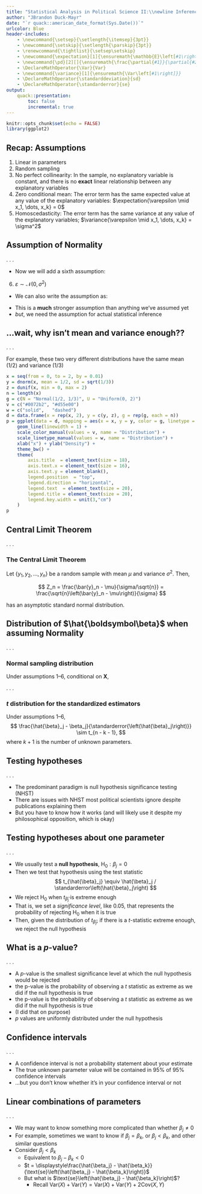 ```yaml
---
title: "Statistical Analysis in Political Science II:\\newline Inference"
author: "JBrandon Duck-Mayr"
date: "`r quack::american_date_format(Sys.Date())`"
urlcolor: Blue
header-includes:
    - \newcommand{\setsep}{\setlength{\itemsep}{3pt}}
    - \newcommand{\setskip}{\setlength{\parskip}{3pt}}
    - \renewcommand{\tightlist}{\setsep\setskip}
    - \newcommand{\expectation}[1]{\ensuremath{\mathbb{E}\left[#1\right]}}
    - \newcommand{\pd}[2][]{\ensuremath{\frac{\partial{#1}}{\partial{#2}}}}
    - \DeclareMathOperator{\Var}{Var}
    - \newcommand{\variance}[1]{\ensuremath{\Var\left[#1\right]}}
    - \DeclareMathOperator{\standarddeviation}{sd}
    - \DeclareMathOperator{\standarderror}{se}
output:
    quack::presentation:
        toc: false
        incremental: true
---
```


```r
knitr::opts_chunk$set(echo = FALSE)
library(ggplot2)
```

## Recap: Assumptions

::: nonincremental

1. Linear in parameters
2. Random sampling
3. No perfect collinearity: In the sample, no explanatory variable is constant, and there is no **exact** linear relationship between any explanatory variables
4. Zero conditional mean: The error term has the same expected value at any value of the explanatory variables: $\expectation{\varepsilon \mid x_1, \dots, x_k} = 0$
5. Homoscedasticity: The error term has the same variance at any value of the explanatory variables; $\variance{\varepsilon \mid x_1, \dots, x_k} = \sigma^2$

:::

## Assumption of Normality

. . .

- Now we will add a sixth assumption:

6.  $\varepsilon \sim \mathcal{N}\left( 0, \sigma^2 \right)$

- We can also write the assumption as:

\onslide<4->{
$$
y \mid \mathbf{x} \sim \mathcal{N}\left( \mathbf{x}\boldsymbol\beta, \sigma^2 \right)
$$
}

- This is a **much** stronger assumption than anything we've assumed yet
- *but*, we need the assumption for actual statistical inference

## ...wait, why isn't mean and variance enough??

. . .

For example, these two very different distributions have the same mean (1/2) and variance (1/3)

```r
x = seq(from = 0, to = 2, by = 0.01)
y = dnorm(x, mean = 1/2, sd = sqrt(1/3))
z = dunif(x, min = 0, max = 2)
n = length(x)
g = c(N = "Normal(1/2, 1/3)", U = "Uniform(0, 2)")
v = c("#0072b2", "#d55e00")
w = c("solid",   "dashed")
d = data.frame(x = rep(x, 2), y = c(y, z), g = rep(g, each = n))
p = ggplot(data = d, mapping = aes(x = x, y = y, color = g, linetype = g)) +
    geom_line(linewidth = 1) +
    scale_color_manual(values = v, name = "Distribution") +
    scale_linetype_manual(values = w, name = "Distribution") +
    xlab("x") + ylab("Density") +
    theme_bw() +
    theme(
        axis.title  = element_text(size = 18),
        axis.text.x = element_text(size = 16),
        axis.text.y = element_blank(),
        legend.position  = "top",
        legend.direction = "horizontal",
        legend.text  = element_text(size = 20),
        legend.title = element_text(size = 20),
        legend.key.width = unit(3,"cm")
    )
p
```

## Central Limit Theorem

. . .

::: {.block}
### The Central Limit Theorem

Let $\left\{ y_1, y_2, \dots, y_n \right\}$ be a random sample with mean $\mu$ and variance $\sigma^2$. Then,

$$
Z_n = \frac{\bar{y}_n - \mu}{\sigma/\sqrt{n}} = \frac{\sqrt{n}\left(\bar{y}_n - \mu\right)}{\sigma}
$$

has an asymptotic standard normal distribution.
:::

## Distribution of $\hat{\boldsymbol\beta}$ when assuming Normality

. . .

::: {.block}
### Normal sampling distribution
Under assumptions 1--6, conditional on $\mathbf{X}$,
\begin{align*}
\hat{\beta}_j & \sim \mathcal{N}\left(\beta_j, \variance{\hat{\beta}_j}\right), \text{ so } \\
\frac{\hat{\beta}_j - \beta_j}{\standarddeviation{\left(\hat{\beta}_j\right)}} & \sim \mathcal{N}\left(0, 1\right).
\end{align*}
:::

. . .

::: {.block}
### $t$ distribution for the standardized estimators
Under assumptions 1--6, $$ \frac{\hat{\beta}_j - \beta_j}{\standarderror{\left(\hat{\beta}_j\right)}} \sim t_{n - k - 1}, $$
where $k + 1$ is the number of unknown parameters.
:::

## Testing hypotheses

. . .

- The predominant paradigm is null hypothesis significance testing (NHST)
- There are issues with NHST most political scientists ignore despite publications explaining them
- But you have to know how it works (and will likely use it despite my philosophical opposition, which is okay)

## Testing hypotheses about one parameter

. . .

- We usually test a **null hypothesis**, $\text{H}_0 : \beta_j = 0$
- Then we test that hypothesis using the test statistic
  $$ t_{\hat{\beta}_j} \equiv \hat{\beta}_j / \standarderror\left(\hat{\beta}_j\right) $$
- We reject $\text{H}_0$ when $t_{\hat{\beta}_j}$ is extreme enough
- That is, we set a *significance level*, like 0.05, that represents the probability of rejecting $\text{H}_0$ when it is true
- Then, given the distribution of $t_{\hat{\beta}_j}$, if there is a $t$-statistic extreme enough, we reject the null hypothesis

## What is a $p$-value?

. . .

- A $p$-value is the smallest significance level at which the null hypothesis would be rejected
- the p-value is the probability of observing a $t$ statistic as extreme as we did if the null hypothesis is true
- the p-value is the probability of observing a $t$ statistic as extreme as we did if the null hypothesis is true
- (I did that on purpose)
- $p$ values are uniformly distributed under the null hypothesis

## Confidence intervals

. . .

- A confidence interval is not a probability statement about your estimate
- The true unknown parameter value will be contained in 95% of 95% confidence intervals\only<4-5>{\dots}
- ...but you don't know whether it's in your confidence interval or not

## Linear combinations of parameters

. . .

- We may want to know something more complicated than whether $\beta_j \neq 0$
- For example, sometimes we want to know if $\beta_j = \beta_k$, or $\beta_j < \beta_k$, and other similar questions
- Consider $\beta_j < \beta_k$
  + Equivalent to $\beta_j - \beta_k < 0$
  + $t = \displaystyle\frac{\hat{\beta_j} - \hat{\beta_k}}{\text{se}\left(\hat{\beta_j} - \hat{\beta_k}\right)}$
  + But what is $\text{se}\left(\hat{\beta_j} - \hat{\beta_k}\right)$?
    * Recall $\text{Var}\left(X\right) + \text{Var}\left(Y\right) = \text{Var}\left(X\right) + \text{Var}\left(Y\right) + 2 \text{Cov}\left(X, Y\right)$

<!-- ## Reporting results -->
